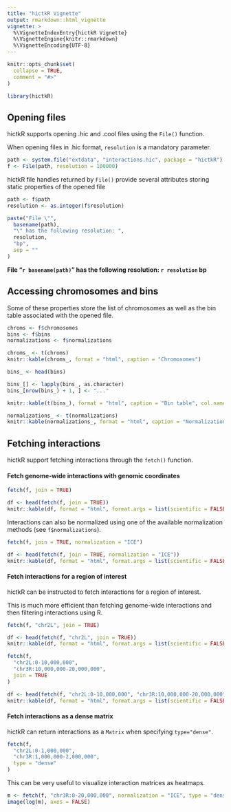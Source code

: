 ```yaml
---
title: "hictkR Vignette"
output: rmarkdown::html_vignette
vignette: >
  %\VignetteIndexEntry{hictkR Vignette}
  %\VignetteEngine{knitr::rmarkdown}
  %\VignetteEncoding{UTF-8}
---
```


```r
knitr::opts_chunk$set(
  collapse = TRUE,
  comment = "#>"
)
```

```r
library(hictkR)
```

## Opening files

hictkR supports opening .hic and .cool files using the `File()` function.

When opening files in .hic format, `resolution` is a mandatory parameter.

```r
path <- system.file("extdata", "interactions.hic", package = "hictkR")
f <- File(path, resolution = 100000)
```

hictkR file handles returned by `File()` provide several attributes storing static properties of the opened file

```r
path <- f$path
resolution <- as.integer(f$resolution)

paste("File \"",
  basename(path),
  "\" has the following resolution: ",
  resolution,
  "bp",
  sep = ""
)
```

__File "`r basename(path)`" has the following resolution: `r resolution` bp__


## Accessing chromosomes and bins

Some of these properties store the list of chromosomes as well as the bin table associated with the opened file.

```r
chroms <- f$chromosomes
bins <- f$bins
normalizations <- f$normalizations
```

```r
chroms_ <- t(chroms)
knitr::kable(chroms_, format = "html", caption = "Chromosomes")
```

```r
bins_ <- head(bins)

bins_[] <- lapply(bins_, as.character)
bins_[nrow(bins_) + 1, ] <- "..."

knitr::kable(t(bins_), format = "html", caption = "Bin table", col.names = NULL)
```


```r
normalizations_ <- t(normalizations)
knitr::kable(normalizations_, format = "html", caption = "Normalizations", col.names = NULL)
```

## Fetching interactions

hictkR support fetching interactions through the `fetch()` function.

#### Fetch genome-wide interactions with genomic coordinates

```r
fetch(f, join = TRUE)
```
```r
df <- head(fetch(f, join = TRUE))
knitr::kable(df, format = "html", format.args = list(scientific = FALSE))
```

Interactions can also be normalized using one of the available normalization methods (see `f$normalizations`).

```r
fetch(f, join = TRUE, normalization = "ICE")
```
```r
df <- head(fetch(f, join = TRUE, normalization = "ICE"))
knitr::kable(df, format = "html", format.args = list(scientific = FALSE))
```

#### Fetch interactions for a region of interest

hictkR can be instructed to fetch interactions for a region of interest.

This is much more efficient than fetching genome-wide interactions and then filtering interactions using R.

```r
fetch(f, "chr2L", join = TRUE)
```
```r
df <- head(fetch(f, "chr2L", join = TRUE))
knitr::kable(df, format = "html", format.args = list(scientific = FALSE))
```

```r
fetch(f,
  "chr2L:0-10,000,000",
  "chr3R:10,000,000-20,000,000",
  join = TRUE
)
```
```r
df <- head(fetch(f, "chr2L:0-10,000,000", "chr3R:10,000,000-20,000,000", join = TRUE))
knitr::kable(df, format = "html", format.args = list(scientific = FALSE))
```

#### Fetch interactions as a dense matrix

hictkR can return interactions as a `Matrix` when specifying `type="dense"`.

```r
fetch(f,
  "chr2L:0-1,000,000",
  "chr3R:1,000,000-2,000,000",
  type = "dense"
)
```

This can be very useful to visualize interaction matrices as heatmaps.

```r
m <- fetch(f, "chr3R:0-20,000,000", normalization = "ICE", type = "dense")
image(log(m), axes = FALSE)
```
